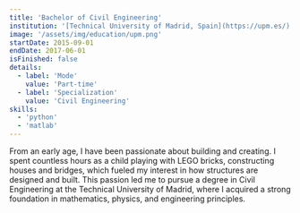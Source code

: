 ```yaml
---
title: 'Bachelor of Civil Engineering'
institution: '[Technical University of Madrid, Spain](https://upm.es/)'
image: '/assets/img/education/upm.png'
startDate: 2015-09-01
endDate: 2017-06-01
isFinished: false
details:
  - label: 'Mode'
    value: 'Part-time'
  - label: 'Specialization'
    value: 'Civil Engineering'
skills:
  - 'python'
  - 'matlab'
---
```


From an early age, I have been passionate about building and creating. 
I spent countless hours as a child playing with LEGO bricks, constructing houses and bridges, which fueled my interest in how structures are designed and built. 
This passion led me to pursue a degree in Civil Engineering at the Technical University of Madrid, where I acquired a strong foundation in mathematics, physics, and engineering principles.
